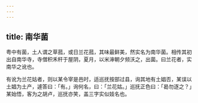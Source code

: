 ```yaml
---
---
---
```

title: 南华菌
---



粤中有菌，土人谓之草菰，或日兰花菰，其味最鲜美，然实名为南华菌。相传其初出自南华寺，寺僧积禾秆于屋阴，夏月，以米渖朝夕频沃之，出菌。曰兰花者，实南华之讹也。

有讹为兰花姑者，则以某令宰是邑时，适巡抚按部过县，询其地有土娼否，某误以土娼为土产，遽答曰：「有。」询何名，曰：「兰花姑。」巡抚正色曰：「曷勿逐之？」某始悟，客为之胡卢，巡抚亦笑，盖三字实似妓名也。